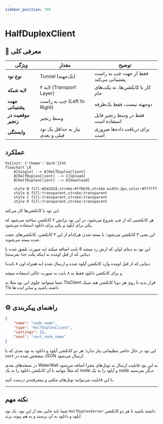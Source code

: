 ```yaml
---
sidebar_position: 700
---
```


# HalfDuplexClient

## 📖 معرفی کلی

| ویژگی              | مقدار                        | توضیح                                              |
|--------------------|------------------------------|----------------------------------------------------|
| **نوع نود**        | Tunnel (تک‌جهته)            | فقط از جهت چپ به راست پشتیبانی می‌کند              |
| **لایه شبکه**      | لایه ۴ (Transport Layer)     | کار با کانکشن‌ها، نه پکت‌های خام                   |
| **جهت پشتیبانی**  | چپ به راست (Left to Right)   | دوجهته نیست، فقط یک‌طرفه                          |
| **موقعیت در زنجیر**| وسط زنجیر                 | فقط در وسط زنجیر قابل استفاده است               |
| **وابستگی**        | نیاز به حداقل یک نود قبلی و بعدی     | برای دریافت داده‌ها ضروری است                      |

## عملکرد

```mermaid
%%{init: {'theme':'dark'}}%%
flowchart LR
    A[Single] --> B[HalfDuplexClient]
    B[HalfDuplexClient] --> C[Upload]
    B[HalfDuplexClient] --> D[Download]
    
    style B fill:#2d2d2d,stroke:#ff6b35,stroke-width:2px,color:#ffffff
    style A fill:transparent,stroke:transparent
    style C fill:transparent,stroke:transparent
    style D fill:transparent,stroke:transparent
```

این نود با کانکشن‌ها کار می‌کند.

هر کانکشنی که از چپ شروع می‌شود، در این نود برایش ۲ کانکشن ساخته می‌شود که یکی برای آپلود و یکی برای دانلود استفاده می‌شود.

این یعنی ۳ کانکشن می‌شود؛ با بسته شدن هرکدام از این ۳ کانکشن، کانکشن‌های جفت شده بسته می‌شوند.

این نود به دیتای اولی که ازش رد میشه 8 بایت اضافه میکنه (به صورت تلفیق شده با دیتایی که از قبل اومده نه اینکه پکت جدا بفرسته)


دیتایی که از قبل اومده وارد کانکشن آپلود شده و ارسال شده (به همراه اون ۸ بایت)

و برای کانکشن دانلود فقط یه ۸ بایت به صورت خالی استفاده میشه

شما میتوانید جلوی این نود مثلا یه TlsClient قرار بدید تا روی هر دوتا کانکشن هند شیک Tls داشته باشید و سایر ایده ها

---

## ⚙️ راهنمای پیکربندی

```json
{
    "name": "node_name",
    "type": "HalfDuplexClient",
    "settings": {},
    "next": "next_node_name"
}
```

این نود در حال حاضر تنظیماتی نیاز ندارد؛ هر دو کانکشن آپلود و دانلود به نود بعدی که با `next` مشخص شده در JSON ارسال می‌شود.

در نسخه‌های بعدی WaterWall به این نود قابلیت ارسال به تونل‌های مجزا اضافه می‌شود که مثلاً بتوانید با آن کانکشن دانلود را به یک node و آپلود را به یک node دیگر بفرستید.

با این قابلیت می‌توانید تونل‌های مثلثی و پیشرفته‌تر درست کنید.

---

## نکته مهم

شما باید جایی بعد از این نود، یک نود `HalfDuplexServer` داشته باشید تا هر دو کانکشن آپلود و دانلود به آن برسند و به هم پیوند بزند.


